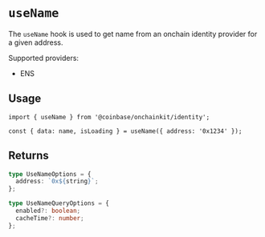 # `useName`

The `useName` hook is used to get name from an onchain identity provider
for a given address.

Supported providers:

- ENS

## Usage

```tsx
import { useName } from '@coinbase/onchainkit/identity';

const { data: name, isLoading } = useName({ address: '0x1234' });
```

## Returns

```ts
type UseNameOptions = {
  address: `0x${string}`;
};

type UseNameQueryOptions = {
  enabled?: boolean;
  cacheTime?: number;
};
```
